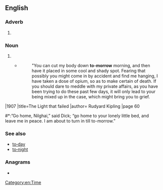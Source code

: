 {{also|tomorrow}}
==English==

===Adverb===
{{en-adv|-|head=[[to]]‐[[morrow]]}}

# {{archaic spelling of|en|tomorrow}}

===Noun===
{{en-noun|head=[[to]]‐[[morrow]]}}

# {{archaic spelling of|en|tomorrow|}}
#* {{quote-book
|en
|url=https://archive.org/details/chinaunderempres01blan/
|year=1910
|title=China Under the Empress Dowager
|author={{w|John Otway Percy Bland|J. O. P. Bland}} and {{w|Sir Edmund Backhouse, 2nd Baronet|E. Backhouse}}
|publisher={{w|J. B. Lippincott & Co.}}
|location=[[Philadelphia]]
|page=[https://archive.org/details/chinaunderempres01blan/page/137 137]}}
#*:"You can cut my body down '''to-morrow''' morning, and then have it placed in some cool and shady spot. Fearing that possibly you might come in by accident and find me hanging, I have taken a dose of opium, so as to make certain of death. If you should dare to meddle with my private affairs, as you have been trying to do these past few days, it will only lead to your being mixed up in the case, which might bring you to grief.

|1907
|title=The Light that failed
|author= Rudyard Kipling
|page 60
#*:”Go home, Nilghai,” said Dick; “go home to your lonely little bed, and leave me in peace. I am about to turn in till to-morrow.”

===See also===
* [[to‐day]]
* [[to‐night]]

===Anagrams===
* {{anagrams|en|a=mooorrtw|moorwort|rootworm|wormroot}}

[[Category:en:Time]]